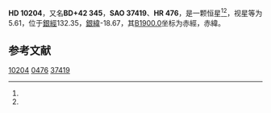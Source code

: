 {{Starbox begin
| name = HD 10204
}}
{{Starbox observe
| epoch = [[J2000.0|J2000.0]]
| constell = {{星座名待查}}<ref name=SIMBAD>{{cite web
 | url=http://simbad.u-strasbg.fr/simbad/sim-id?Ident=HR+476
 | title=Pulsating variable Star
 | publisher=Centre de Données astronomiques de Strasbourg
 | work=SIMBAD
 | accessdate=2012-07-13
 | archive-date=2016-03-17
 | archive-url=https://web.archive.org/web/20160317071017/http://simbad.u-strasbg.fr/simbad/sim-id?Ident=HR+476
 | dead-url=no
 }}</ref><ref name=DATA>{{cite web
 | url=http://vizier.u-strasbg.fr/viz-bin/VizieR-5?-out.add=.&-source=5050&-corr=PK=HR&-out.max=9999&HR=476
 | title=VizieR Detailed Page
 | accessdate=2012-07-13
 | archive-date=2016-03-04
 | archive-url=https://web.archive.org/web/20160304233113/http://vizier.u-strasbg.fr/viz-bin/VizieR-5?-out.add=.&-source=5050&-corr=PK=HR&-out.max=9999&HR=476
 | dead-url=no
 }}</ref>
| 星官 = 
| ra = {{RA|1|40|39.8}}<ref name=SIMBAD /><ref name=DATA />
| dec = {{DEC|+43|17|52}}<ref name=SIMBAD /><ref name=DATA />
| appmag_v = 5.61<ref name=SIMBAD /><ref name=DATA />
}}
{{Starbox character
| class = sgA9<ref name=SIMBAD /><ref name=DATA />
| b-v = 0.21<ref name=SIMBAD /><ref name=DATA />
| u-b = 0.14<ref name=SIMBAD /><ref name=DATA />
| r-i = <ref name=SIMBAD /><ref name=DATA />
| variable = 
}}
{{Starbox astrometry
| radial_v = 0.14
| prop_mo_ra = 17
| parallax = 
| p_error = 
}}
{{Starbox catalog
| names =BD+42 345，[[SAO星表|SAO]] 37419，[[HD星表|HD]] 10204，[[HR星表|HR]] 476}}
{{Starbox reference |Simbad=HR+476}}
{{Starbox end}}

'''HD 10204'''，又名'''BD+42 345'''，'''SAO 37419'''、'''HR 476'''，是一颗恒星<ref name=SIMBAD /><ref name=DATA />，视星等为5.61，位于[[銀道座標系|銀經]]132.35，[[銀道座標系|銀緯]]-18.67，其[[B1900.0|B1900.0]]坐标为赤經{{RA|1|34|39.7}}，赤緯{{DEC|+42|-18.67|30}}。

== 参考文献 ==
{{reflist}}

{{star-stub}}

[[Category:HD和HDE天體|10204]]
[[Category:HR天體|0476]]
[[Category:SAO天體|37419]]